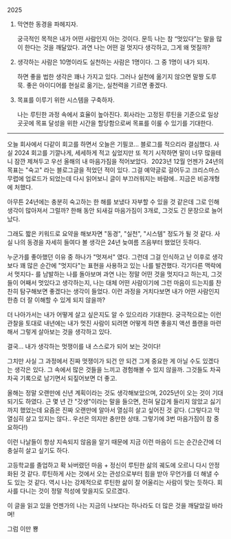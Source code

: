 2025

1. 막연한 동경을 파헤지자.

   궁극적인 목적은 내가 어떤 사람인지 아는 것이다. 문득 나는 참 “멋있다”는 말을 많이 한다는 것을 깨달았다. 과연 나는 어떤 걸 멋지다 생각하고, 그게 왜 멋질까?

2. 생각하는 사람은 10명이라도 실천하는 사람은 1명이다. 그 중 1명이 내가 되자.

   하면 좋을 법한 생각은 꽤나 가지고 있다. 그러나 실천에 옮기지 않으면 말짱 도루묵. 좋은 아이디어를 현실로 옮기는, 실천력을 기르면 좋겠다.

3. 목표를 이루기 위한 시스템을 구축하자.

   나는 루틴한 과정 속에서 효율이 높아진다. 회사라는 고정된 루틴을 기준으로 일상 곳곳에 목표 달성을 위한 시간을 할당함으로써 목표를 이룰 수 있기를 기대한다.

---

오늘 회사에서 다같이 회고를 하면서 오늘은 기필코... 블로그를 적으리라 결심했다.
사실 2024 회고를 기깔나게, 세세하게 적고 싶었지만 또 적기 시작하면 말이 너무 많을테니
잠깐 제쳐두고 우선 올해의 내 마음가짐을 적어보았다.
​
2023년 12월 언젠가 24년의 목표는 "숙고" 라는 블로그글을 적었던 적이 있다.
그걸 예약글로 걸어두고 크리스마스 무렵에 업로드가 되었는데
다시 읽어보니 글이 부끄러워지는 바람에.. 지금은 비공개형에 처했다.

아무튼 24년에는 충분히 숙고하는 한 해를 보냈다 자부할 수 있을 것 같은데
그로 인해 생각이 많아져서 그럴까?
한해 동안 되새길 마음가짐이 3개로, 그것도 긴 문장으로 늘어났다.

그래도 짧은 키워드로 요약을 해보자면 "동경", "실천", "시스템" 정도가 될 것 같다.
사실 나의 동경을 자세히 들여다 볼 생각은 24년 늦여름 즈음부터 했었던 듯하다.

누군가를 좋아했던 이유 중 하나가 "멋져서" 였다.
그런데 그걸 인식하고 난 이후로 생각보다 꽤 많은 순간에 "멋지다"는 표현을 사용하고 있는 나를 발견했다.
각기다른 맥락에서 멋지다- 를 남발하는 나를 돌아보며 과연 나는 정말 어떤 것을 멋지다고 하는지, 그것들이 어째서 멋있다고 생각하는지, 나는 대체 어떤 사람이기에 그런 마음이 드는지를 찬찬히 탐구해보면 좋겠다는 생각이 들었다.
이런 과정을 거치다보면 내가 어떤 사람인지 한층 더 잘 이해할 수 있게 되지 않을까?

더 나아가서는 내가 어떻게 살고 싶은지도 알 수 있으리라 기대한다.
궁극적으로는 이런 관찰을 토대로 내년에는 내가 멋진 사람이 되려면 어떻게 하면 좋을지 액션 플랜을 마련해서 그렇게 살아보는 것을 생각하고 있다.

결국... 내가 생각하는 멋쟁이를 내 스스로가 되어 보는 것이다!

그치만 사실 그 과정에서 진짜 멋쟁이가 되건 안 되건 그게 중요한 게 아닐 수도 있겠다는 생각은 있다.
그 속에서 많은 것들을 느끼고 경험해볼 수 있지 않을까.
그것들도 차곡차곡 기록으로 남기면서 되짚어보면 더 좋고.

올해는 정말 오랜만에 신년 계획이라는 것도 생각해보았으며, 2025년이 오는 것이 기대되기도 하였다.
근 몇 년 간 "갓생"이라는 말을 들으면, 전혀 달갑게 들리지 않았고 싫기까지 했었는데
요즘은 진짜 오랜만에 알아서 열심히 살고 싶어진 것 같다.
(그렇다고 막 열심히 살고 있지는 않다.. 우선은 의지만 충만한 상태. 그렇기에 3번 마음가짐이 참 중요하다!)

이런 나날들이 항상 지속되지 않음을 알기 때문에 지금 이런 마음이 드는 순간순간에 더 충실히 살고 싶기도 하다.

고등학교를 졸업하고 확 놔버렸던 마음 + 정신이 루틴한 삶의 궤도에 오르니 다시 안정화된 것 같다.
루틴하게 사는 것에서 오는 관성으로부터 힘을 받아 무언가를 더 해낼 수도 있는 것 같다.
역시 나는 강제적으로 루틴한 삶이 잘 어울리는 사람이 맞는 듯하다.
회사를 다니는 것이 정말 적성에 맞을지도 모르겠다.

이 글을 읽고 있을 언젠가의 나는 지금의 나보다는 하나라도 더 많은 것을 깨달았길 바라며!

그럼 이만 뿅
